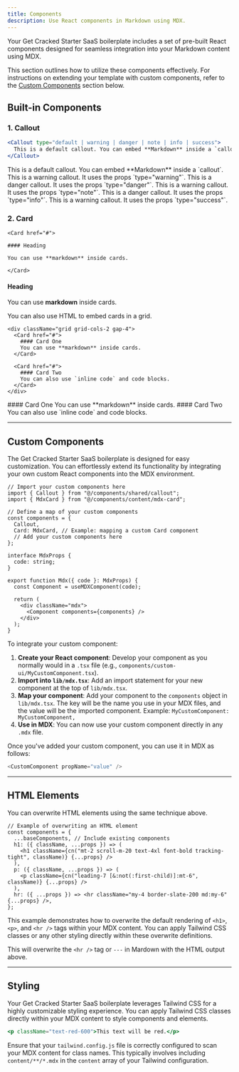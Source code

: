 ```yaml
---
title: Components
description: Use React components in Markdown using MDX.
---
```


Your Get Cracked Starter SaaS boilerplate includes a set of pre-built React components designed for seamless integration into your Markdown content using MDX.

This section outlines how to utilize these components effectively. For instructions on extending your template with custom components, refer to the [Custom Components](#custom-components) section below.

## Built-in Components

### 1. Callout

```jsx
<Callout type="default | warning | danger | note | info | success">
  This is a default callout. You can embed **Markdown** inside a `callout`.
</Callout>
```

<Callout>
  This is a default callout. You can embed **Markdown** inside a `callout`.
</Callout>

<Callout type="warning">
  This is a warning callout. It uses the props `type="warning"`.
</Callout>

<Callout type="danger">
  This is a danger callout. It uses the props `type="danger"`.
</Callout>

<Callout type="note">
  This is a warning callout. It uses the props `type="note"`.
</Callout>

<Callout type="info">
  This is a danger callout. It uses the props `type="info"`.
</Callout>

<Callout type="success">
  This is a warning callout. It uses the props `type="success"`.
</Callout>

### 2. Card

```mdx
<Card href="#">

#### Heading

You can use **markdown** inside cards.

</Card>
```

<Card href="#">

#### Heading

You can use **markdown** inside cards.

</Card>

You can also use HTML to embed cards in a grid.

```mdx
<div className="grid grid-cols-2 gap-4">
  <Card href="#">
    #### Card One 
    You can use **markdown** inside cards.
  </Card>

  <Card href="#">
    #### Card Two 
    You can also use `inline code` and code blocks.
  </Card>
</div>
```

<div className="grid grid-cols-2 gap-4">
  <Card href="#">
    #### Card One 
    You can use **markdown** inside cards.
  </Card>

  <Card href="#">
    #### Card Two 
    You can also use `inline code` and code blocks.
  </Card>
</div>

---

## Custom Components

The Get Cracked Starter SaaS boilerplate is designed for easy customization. You can effortlessly extend its functionality by integrating your own custom React components into the MDX environment.

```tsx title="lib/mdx.tsx" {2,6}
// Import your custom components here
import { Callout } from "@/components/shared/callout";
import { MdxCard } from "@/components/content/mdx-card";

// Define a map of your custom components
const components = {
  Callout,
  Card: MdxCard, // Example: mapping a custom Card component
  // Add your custom components here
};

interface MdxProps {
  code: string;
}

export function Mdx({ code }: MdxProps) {
  const Component = useMDXComponent(code);

  return (
    <div className="mdx">
      <Component components={components} />
    </div>
  );
}
```

To integrate your custom component:
1.  **Create your React component**: Develop your component as you normally would in a `.tsx` file (e.g., `components/custom-ui/MyCustomComponent.tsx`).
2.  **Import into `lib/mdx.tsx`**: Add an import statement for your new component at the top of `lib/mdx.tsx`.
3.  **Map your component**: Add your component to the `components` object in `lib/mdx.tsx`. The key will be the name you use in your MDX files, and the value will be the imported component.
    Example: `MyCustomComponent: MyCustomComponent,`
4.  **Use in MDX**: You can now use your custom component directly in any `.mdx` file.

Once you've added your custom component, you can use it in MDX as follows:

```js
<CustomComponent propName="value" />
```

---

## HTML Elements

You can overwrite HTML elements using the same technique above.

```tsx {4}
// Example of overwriting an HTML element
const components = {
  ...baseComponents, // Include existing components
  h1: ({ className, ...props }) => (
    <h1 className={cn("mt-2 scroll-m-20 text-4xl font-bold tracking-tight", className)} {...props} />
  ),
  p: ({ className, ...props }) => (
    <p className={cn("leading-7 [&:not(:first-child)]:mt-6", className)} {...props} />
  ),
  hr: ({ ...props }) => <hr className="my-4 border-slate-200 md:my-6" {...props} />,
};
```

This example demonstrates how to overwrite the default rendering of `<h1>`, `<p>`, and `<hr />` tags within your MDX content. You can apply Tailwind CSS classes or any other styling directly within these overwrite definitions.

This will overwrite the `<hr />` tag or `---` in Mardown with the HTML output above.

---

## Styling

Your Get Cracked Starter SaaS boilerplate leverages Tailwind CSS for a highly customizable styling experience. You can apply Tailwind CSS classes directly within your MDX content to style components and elements.

```jsx
<p className="text-red-600">This text will be red.</p>
```

Ensure that your `tailwind.config.js` file is correctly configured to scan your MDX content for class names. This typically involves including `content/**/*.mdx` in the `content` array of your Tailwind configuration.
